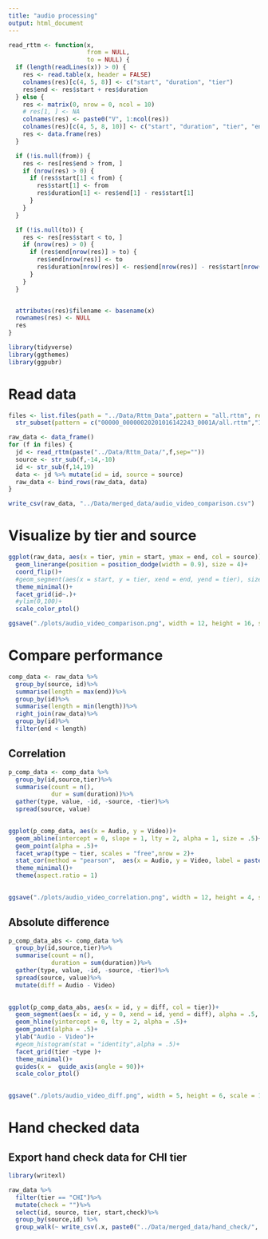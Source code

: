 ```yaml
---
title: "audio processing"
output: html_document
---
```


```r
read_rttm <- function(x,
                      from = NULL,
                      to = NULL) {
  if (length(readLines(x)) > 0) {
    res <- read.table(x, header = FALSE)
    colnames(res)[c(4, 5, 8)] <- c("start", "duration", "tier")
    res$end <- res$start + res$duration
  } else {
    res <- matrix(0, nrow = 0, ncol = 10)
    # res[1, ] <- NA
    colnames(res) <- paste0("V", 1:ncol(res))
    colnames(res)[c(4, 5, 8, 10)] <- c("start", "duration", "tier", "end")
    res <- data.frame(res)
  }

  if (!is.null(from)) {
    res <- res[res$end > from, ]
    if (nrow(res) > 0) {
      if (res$start[1] < from) {
        res$start[1] <- from
        res$duration[1] <- res$end[1] - res$start[1]
      }
    }
  }

  if (!is.null(to)) {
    res <- res[res$start < to, ]
    if (nrow(res) > 0) {
      if (res$end[nrow(res)] > to) {
        res$end[nrow(res)] <- to
        res$duration[nrow(res)] <- res$end[nrow(res)] - res$start[nrow(res)]
      }
    }
  }


  attributes(res)$filename <- basename(x)
  rownames(res) <- NULL
  res
}
```

```r
library(tidyverse)
library(ggthemes)
library(ggpubr)
```

# Read data

```r

files <- list.files(path = "../Data/Rttm_Data",pattern = "all.rttm", recursive = TRUE)%>%
  str_subset(pattern = c("00000_00000020201016142243_0001A/all.rttm","191016_1319/all.rttm"), negate = T)

raw_data <- data_frame()
for (f in files) {
  jd <- read_rttm(paste("../Data/Rttm_Data/",f,sep=""))
  source <- str_sub(f,-14,-10)
  id <- str_sub(f,14,19)
  data <- jd %>% mutate(id = id, source = source)
  raw_data <- bind_rows(raw_data, data)
}

write_csv(raw_data, "../Data/merged_data/audio_video_comparison.csv")
```

# Visualize by tier and source

```r
ggplot(raw_data, aes(x = tier, ymin = start, ymax = end, col = source))+
  geom_linerange(position = position_dodge(width = 0.9), size = 4)+
  coord_flip()+
  #geom_segment(aes(x = start, y = tier, xend = end, yend = tier), size = 5, position = posi)+
  theme_minimal()+
  facet_grid(id~.)+
  #ylim(0,100)+
  scale_color_ptol()

ggsave("./plots/audio_video_comparison.png", width = 12, height = 16, scale = 1)
```

# Compare performance 
```r
comp_data <- raw_data %>%
  group_by(source, id)%>%
  summarise(length = max(end))%>%
  group_by(id)%>%
  summarise(length = min(length))%>%
  right_join(raw_data)%>%
  group_by(id)%>%
  filter(end < length)

```

## Correlation
```r
p_comp_data <- comp_data %>%
  group_by(id,source,tier)%>%
  summarise(count = n(),
            dur = sum(duration))%>%
  gather(type, value, -id, -source, -tier)%>%
  spread(source, value)

 
ggplot(p_comp_data, aes(x = Audio, y = Video))+
  geom_abline(intercept = 0, slope = 1, lty = 2, alpha = 1, size = .5)+
  geom_point(alpha = .5)+
  facet_wrap(type ~ tier, scales = "free",nrow = 2)+
  stat_cor(method = "pearson",  aes(x = Audio, y = Video, label = paste(..rr.label..)), inherit.aes = F, size = 3)+
  theme_minimal()+
  theme(aspect.ratio = 1)
  

ggsave("./plots/audio_video_correlation.png", width = 12, height = 4, scale = 1)
```

## Absolute difference

```r
p_comp_data_abs <- comp_data %>%
  group_by(id,source,tier)%>%
  summarise(count = n(),
            duration = sum(duration))%>%
  gather(type, value, -id, -source, -tier)%>%
  spread(source, value)%>%
  mutate(diff = Audio - Video)

 
ggplot(p_comp_data_abs, aes(x = id, y = diff, col = tier))+
  geom_segment(aes(x = id, y = 0, xend = id, yend = diff), alpha = .5, col = "black")+
  geom_hline(yintercept = 0, lty = 2, alpha = .5)+
  geom_point(alpha = .5)+
  ylab("Audio - Video")+
  #geom_histogram(stat = "identity",alpha = .5)+
  facet_grid(tier ~type )+
  theme_minimal()+
  guides(x =  guide_axis(angle = 90))+
  scale_color_ptol()
  

ggsave("./plots/audio_video_diff.png", width = 5, height = 6, scale = 1)
```

# Hand checked data

## Export hand check data for CHI tier

```r
library(writexl)

raw_data %>%
  filter(tier == "CHI")%>%
  mutate(check = "")%>%
  select(id, source, tier, start,check)%>%
  group_by(source,id) %>%
  group_walk(~ write_csv(.x, paste0("../Data/merged_data/hand_check/",.y$id,"_",.y$source, ".xlsx")))

```


